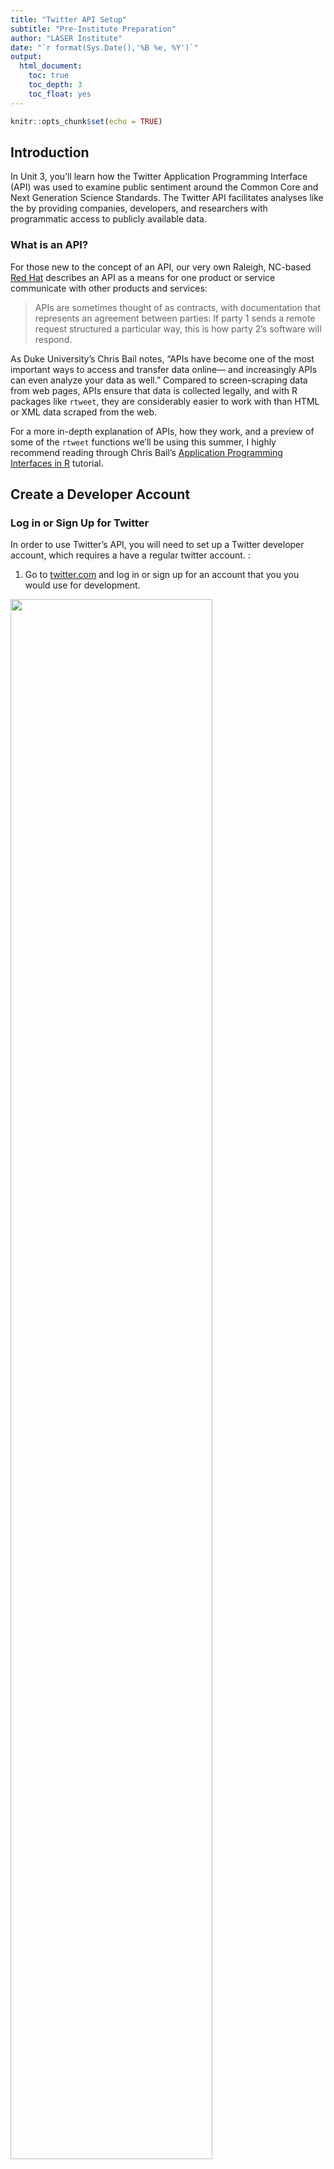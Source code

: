 ```yaml
---
title: "Twitter API Setup" 
subtitle: "Pre-Institute Preparation"
author: "LASER Institute"
date: "`r format(Sys.Date(),'%B %e, %Y')`"
output:
  html_document:
    toc: true
    toc_depth: 3
    toc_float: yes
---
```


```r
knitr::opts_chunk$set(echo = TRUE)
```

## Introduction

In Unit 3, you'll learn how the Twitter Application Programming Interface (API) was used to examine public sentiment around the Common Core and Next Generation Science Standards. The Twitter API facilitates analyses like the by providing companies, developers, and researchers with programmatic access to publicly available data.

### What is an API?

For those new to the concept of an API, our very own Raleigh, NC-based [Red Hat](https://www.redhat.com/en/topics/api/what-are-application-programming-interfaces) describes an API as a means for one product or service communicate with other products and services:

> APIs are sometimes thought of as contracts, with documentation that represents an agreement between parties: If party 1 sends a remote request structured a particular way, this is how party 2's software will respond.

As Duke University's Chris Bail notes, "APIs have become one of the most important ways to access and transfer data online--- and increasingly APIs can even analyze your data as well." Compared to screen-scraping data from web pages, APIs ensure that data is collected legally, and with R packages like `rtweet`, they are considerably easier to work with than HTML or XML data scraped from the web.

For a more in-depth explanation of APIs, how they work, and a preview of some of the `rtweet` functions we'll be using this summer, I highly recommend reading through Chris Bail's [Application Programming Interfaces in R](https://sicss.io/2020/materials/day2-digital-trace-data/apis/rmarkdown/Application_Programming_interfaces.html) tutorial.

## Create a Developer Account

### Log in or Sign Up for Twitter

In order to use Twitter's API, you will need to set up a Twitter developer account, which requires a have a regular twitter account. :

1.  Go to [twitter.com](https://twitter.com/) and log in or sign up for an account that you you would use for development.

![](img/twitter-join.png){width="80%"}

### Sign-Up for a Standard Developer Account

2.  Sign up for access to the Twitter API by going to [developers.twitter.com](https://developer.twitter.com/en/apply-for-access) and clicking on the "Sign up" link.

![](img/twitter-apply.png){width="80%"}

3.  On the next page, click the `Apply for a developer account` button.

![](img/twitter-developer.png){width="80%"}

4.  Next, you'll be asked to confirm and provide some developer information, including a developer account #UseCase.

    -   For this course, **I recommend selecting `Student` as your use case and indicating "No" to facilitate approval.**

![](img/twitter-student.png){width="80%"}

-   Later in this guide, you will also apply for [Elevated Access](https://developer.twitter.com/en/docs/twitter-api/getting-started/about-twitter-api), which we will need to make use of the [`rtweet` package](https://github.com/ropensci/rtweet#rtweet-) for retrieving data through the Twitter API in R. And should you determine after the course that you would like to use the Twitter API for your own research, I highly recommend applying for an [Academic Research](https://developer.twitter.com/en/solutions/academic-research) account which provides an even greater level of access to data.

5.  Click the `Let's do this` button to submit a standard application.

6.  Next, you'll be prompted to Accept the Terms and Conditions of developer agreement. Check the box and click submit.

![](img/twitter-agreement.png){width="80%"}

7.  Verify your email.

![](img/twitter-verify.png){width="80%"}

8.  Congrats, you just become a become an official Twitter Developer!! Next, you be prompted to create and name your first "app." We won't actually be creating an app, but we will need the credentials twitter will provide next for using the Twitter API to request data.

<!-- -->

    -   In the prompt provide, give you app any name you like.

![](img/twitter-app.png){width="80%"}

9.  Next you will be provided with the "keys" to your app. Copy these and store them in a safe place. Your keys are what you use to authenticate yourself when making data requests using the Twitter API.

![](img/twitter-keys.png){width="80%"}

10. Finally, you be prompted one more time save you keys.

![](img/twitter-keys2.png){width="80%"}

### Apply for an Elevated Developer Account

R packages such as [`rtweet`](https://github.com/ropensci/rtweet#rtweet-) and [`academictwitteR`](https://github.com/cjbarrie/academictwitteR#academictwitter-) that make use the Twitter API v2, which requires an [Elevated Access](https://developer.twitter.com/en/docs/twitter-api/getting-started/about-twitter-api) or [Academic Research](https://developer.twitter.com/en/solutions/academic-research) account. For this course, an Elevated account will be sufficient. Complete the following steps to apply:

1.  On left navigation bar in the developer portal, click the Products menu dropdown, select Twitter API v2, then navigate to the Elevated account tab and click "Apply."

![](img/twitter-elevated.png){width="80%"}

2.  Next you'll be prompted to provide some basic information about yourself. Provide it and click "Next."

![](img/twitter-basic.png){width="80%"}

2.  Next, you'll be asked to describe you plan to use the Twitter API. Guidance is provided below and after completing, click "Next."

![](img/twitter-use.png){width="80%"}

Below are some suggestions for answering each of the questions you'll be asked:

-   In English, please describe how you plan to use Twitter data and/or APIs. The more detailed the response, the easier it is to review and approve.

    -   I will be using twitter data as part of the ECI 589 Social Network Analysis and Education course, part of the Graduate Certificate in Learning Analytics program at North Carolina State University. I will be using the Twitter API for instructional purposes and will be collecting and analyze data related to tweets containing hashtags specific to education topics such as #CommonCore, as well as tweets by educational leaders in various fields.

-   Are you planning to analyze Twitter data?

    -   Select "Yes."
    -   Analyses will focus on the social networks of users and surrounding specific hashtags and include interactions such as mentions and replies. Analysis will consists of creating sociograms to highligh key network measures such as desnity, degress, and reciprocity.

-   Will your app use Tweet, Retweet, Like, Follow, or Direct Message functionality? Please describe your planned use of these features.

    -   Select "No."

-   Do you plan to display Tweets or aggregate data about Twitter content outside Twitter? Please describe how and where Tweets and/or data about Twitter content will be displayed outside of Twitter.

    -   Select "Yes."
    -   Analysis of Twitter data described above will be incorporated into informal data reports and assignments and shared with other students and the instructor through the course's private Learning Management System.

-   Will your product, service, or analysis make Twitter content or derived information available to a government entity?

    -   Select "No."

4.  Next, review your application and make sure the information is correct.

![](img/twitter-review.png){width="80%"}

4.  Finally, read through the Developer Agreement, accept the terms, and submit.

    -   You may be asked follow up questions in an email so I recommend printing to PDF or taking a screenshot of your application so you can review the responses you submitted.

    ![](img/twitter-terms.png){width="80%"}

5.  Wait for an email from Twitter that should arrive in the next few days that either:

    -   Approves your developer application
    -   Rejects your application
    -   Provide additional information before approval.

6.  Once your application is approved you can now using the Twitter API. and proceed to the following section!

## Create a Twitter App

Before you can begin pulling tweets into R, you'll first need to create a Twitter App in your developer account. This section is borrowed largely from the `rtweet` package by Michael Kearney, and requires that you have set up a Twitter developer account.

Follow the steps below to set up your app:

1.  Navigate to [developer.twitter.com/en/apps](https://developer.twitter.com/en/apps/), click the blue button that says, "+ Add App."

![](img/twitter-add.png){width="80%"}

2.  Then click "Create a new App."

![](img/twitter-create.png){width="80%"}

3.   Indicated that your app will be used for "Production."

![](img/twitter-environment.png){width="80%"}

3.   Give your app a name.

![](img/twitter-name.png){width="80%"}

3.  

![](img/twitter-tokens.png){width="80%"}

3.  

![](img/twitter-settings.png){width="80%"}

3.  

![](img/twitter-generate.png){width="80%"}

3.  

![](img/twitter-copy.png){width="80%"}
